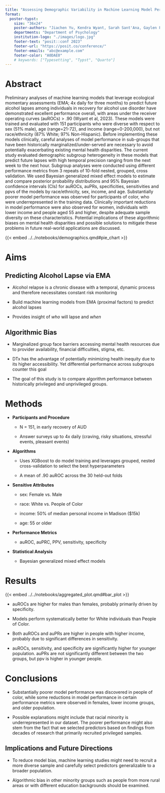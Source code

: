 ```yaml
---
title: "Assessing Demographic Variability in Machine Learning Model Performance to Predict Alcohol Lapses"
format:
  poster-typst: 
    size: "36x24"
    poster-authors: "Jiachen Yu, Kendra Wyant, Sarah Sant'Ana, Gaylen Fronk, John Curtin."
    departments: "Department of Psychology"
    institution-logo: "./images/logo.jpg"
    footer-text: "posit::conf 2023"
    footer-url: "https://posit.co/conference/"
    footer-emails: "abc@example.com"
    footer-color: "A0DAE0"
    # keywords: ["Typesetting", "Typst", "Quarto"]
---
```


# Abstract

Preliminary analyses of machine learning models that leverage ecological momentary assessments (EMA; 4x daily for three months) to predict future alcohol lapses among individuals in recovery for alcohol use disorder have demonstrated excellent performance overall, with areas under the receiver operating curves (auROCs) \> .90 (Wyant et al, 2023). These models were trained and evaluated with 151 participants who were diverse with respect to sex (51% male), age (range=21-72), and income (range=0-200,000), but not race/ethnicity (87% White; 97% Non-Hispanic). Before implementing these models clinically, careful analyses of model performance in sub-groups that have been historically marginalized/under-served are necessary to avoid potentially exacerbating existing mental health disparities. The current study evaluated demographic subgroup heterogeneity in these models that predict future lapses with high temporal precision ranging from the next week to the next hour. Subgroup analyses were conducted using different performance metrics from 3 repeats of 10-fold nested, grouped, cross validation. We used Bayesian generalized mixed effect models to estimate and compare posterior probability distributions and 95% Bayesian confidence intervals (CIs) for auROCs, auPRs, specificities, sensitivities and ppvs of the models by race/ethnicity, sex, income, and age. Substantially poorer model performance was observed for participants of color, who were underrepresented in the training data. Clinically important reductions in model performance were also observed for women, individuals with lower income and people aged 55 and higher, despite adequate sample diversity on these characteristics. Potential implications of these algorithmic biases on mental health disparities and possible solutions to mitigate these problems in future real-world applications are discussed.

{{< embed ../../notebooks/demographics.qmd#pie_chart >}}

# Aims

## Predicting Alcohol Lapse via EMA

-   Alcohol relapse is a chronic disease with a temporal, dynamic process and therefore necessitates constant risk monitoring

-   Build machine learning models from EMA (proximal factors) to predict alcohol lapses

-   Provides insight of *who* will lapse and *when*

## Algorithmic Bias

-   Marginalized group face barriers accessing mental health resources due to provider availability, financial difficulties, stigma, etc.

-   DTx has the advantage of potentially minimizing health inequity due to its higher accessibility. Yet differential performance across subgroups counter this goal

-   The goal of this study is to compare algorithm performance between historically privileged and unprivileged groups.

# Methods

-   **Participants and Procedure**

    -   N = 151, in early recovery of AUD

    -   Answer surveys up to 4x daily (craving, risky situations, stressful events, pleasant events)
    
-   **Algorithms**

    -   Uses XGBoost to do model training and leverages grouped, nested cross-validation to select the best hyperparameters
    
    -   A mean of .90 auROC across the 30 held-out folds

-   **Sensitive Attributes**

    -   sex: Female vs. Male

    -   race: White vs. People of Color

    -   income: 50% of median personal income in Madison (\$15k)

    -   age: 55 or older

-   **Performance Metrics**

    -   auROC, auPRC, PPV, sensitivity, specificity

-   **Statistical Analysis**

    -   Bayesian generalized mixed effect models

# Results

{{< embed ../../notebooks/aggregated_plot.qmd#bar_plot >}}

-   auROCs are higher for males than females, probably primarily driven by specificity.

-   Models perform systematically better for White individuals than People of Color.

-   Both auROCs and auPRs are higher in people with higher income, probably due to significant differences in sensitivity.

-   auROCs, sensitivity, and specificity are significantly higher for younger population. auPRs are not significantly different between the two groups, but ppv is higher in younger people.

# Conclusions

-   Substantially poorer model performance was discovered in people of color, while some reductions in model performance in certain performance metrics were observed in females, lower income groups, and older population.

-   Possible explanations might include that racial minority is underrepresented in our dataset. The poorer performance might also stem from the fact that we selected predictors based on findings from decades of research that primarily recruited privileged samples.

## Implications and Future Directions

-   To reduce model bias, machine learning studies might need to recruit a more diverse sample and carefully select predictors generalizable to a broader population.

-   Algorithmic bias in other minority groups such as people from more rural areas or with different education backgrounds should be examined.